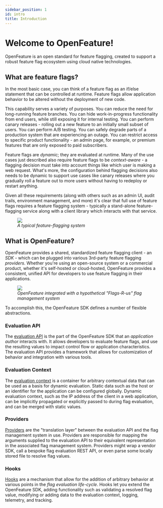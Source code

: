 ```yaml
---
sidebar_position: 1
id: intro
title: Introduction
---
```


# Welcome to OpenFeature!

OpenFeature is an open standard for feature flagging, created to support a robust feature flag ecosystem using cloud native technologies.

## What are feature flags?

In the most basic case, you can think of a feature flag as an if/else statement that can be controlled at runtime. Feature flags allow application behavior to be altered without the deployment of new code.

This capability serves a variety of purposes. You can reduce the need for long-running feature branches. You can hide work-in-progress functionality from end users, while still exposing it for internal testing. You can perform canary releases - rolling out a new feature to an initially small subset of users. You can perform A/B testing. You can safely degrade parts of a production system that are experiencing an outage. You can restrict access to specific product functionality - an admin page, for example, or premium features that are only exposed to paid subscribers.

Feature flags are *dynamic*; they are evaluated at runtime. Many of the use cases just described also require feature flags to be *context-aware* - a flagging decision must take into account things like which user is making a web request. What's more, the configuration behind flagging decisions also needs to be dynamic to support use cases like canary releases where you gradually roll a feature out to more users without having to redeploy or restart anything.

Given all these requirements (along with others such as an admin UI, audit trails, environment management, and more) it's clear that full use of feature flags requires a feature flagging system - typically a stand-alone feature-flagging service along with a client library which interacts with that service.

<figure>
<img src={require('@site/static/img/docs/reference/intro/ff-service.png').default}/>
<figcaption><i>A typical feature-flagging system</i></figcaption>
</figure>

## What is OpenFeature?

OpenFeature provides a shared, standardized feature flagging client - an *SDK* - which can be plugged into various 3rd-party feature flagging *providers*. Whether you're using an open-source system or a commercial product, whether it's self-hosted or cloud-hosted, OpenFeature provides a consistent, unified API for developers to use feature flagging in their applications. 

<figure>
<img src={require('@site/static/img/docs/reference/intro/of-architecture.png').default}/>
<figcaption><i>OpenFeature integrated with a hypothetical "Flags-R-us" flag management system</i></figcaption>
</figure>

To accomplish this, the OpenFeature SDK defines a number of flexible abstractions.

### Evaluation API

The [evaluation API](./concepts/01-evaluation-api.mdx) is the part of the OpenFeature SDK that an _application author_ interacts with. It allows developers to evaluate feature flags, and use the resulting values to impact control flow or application characteristics. The evaluation API provides a framework that allows for customization of behavior and integration with various tools.

### Evaluation Context

The [evaluation context](./concepts/03-evaluation-context.mdx) is a container for arbitrary contextual data that can be used as a basis for dynamic evaluation. Static data such as the host or an identifier for the application can be configured globally. Dynamic evaluation context, such as the IP address of the client in a web application, can be implicitly propagated or explicitly passed to during flag evaluation, and can be merged with static values.

### Providers

[Providers](./concepts/02-provider.mdx) are the "translation layer" between the evaluation API and the flag management system in use. Providers are responsible for mapping the arguments supplied to the evaluation API to their equivalent representation in the associated flag management system. Providers might wrap a vendor SDK, call a bespoke flag evaluation REST API, or even parse some locally stored file to resolve flag values.

### Hooks

[Hooks](./concepts/04-hooks.mdx) are a mechanism that allow for the addition of arbitrary behavior at various points in the _flag evaluation life-cycle_. Hooks let you extend the OpenFeature SDK, adding functionality such as validating a resolved flag value, modifying or adding data to the evaluation context, logging, telemetry, and tracking.
